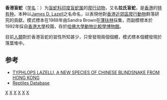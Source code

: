 {{Speciesbox 
| taxon = Indotyphlops lazelli
| status = DD
| status_system = IUCN
| status_ref = <ref>{{IUCN2012.1|assessors=Lau, M.|year=2012|id=166073|title=Typhlops lazelli|downloaded=10-03-2013}}</ref>
| binomial_authority = [[Wallach|Wallach]] and [[Pauwels|Pauwels]], 2004
| synonyms =*''Typhlops lazelli'' (Wallach & Pauwels, 2004)
}}

'''香港盲蛇'''（[[学名|学名]]：{{lang|la|''Indotyphlops lazelli''}}）为[[盲蛇科|盲蛇科]][[印度盲蛇属|印度盲蛇属]]的[[爬行动物|爬行动物]]，又名'''拉氏盲蛇'''，是[[香港|香港]]的[[特有种|特有种]]。本种以[[James_D._Lazell|James D. Lazell]]之名命名，以表現他對[[香港|香港]][[近郊區|近郊區]][[爬行動物|爬行動物]]群落研究的貢獻。模式標本在1988年由Sandra Brown在[[薄扶林|薄扶林]]採集，而副模標本於1992年採自[[香港大學|香港大學]]校園，存於[[哈佛大學動物比較學博物館|哈佛大學動物比較學博物館]]。

目前[[人類|人類]]對於香港盲蛇的習性所知甚少，只曾發現兩個個體，模式標本個體發現於落葉堆中。

== 参考 ==
{{reflist}}
*[http://www.mcz.harvard.edu/Publications/pubs/breviora-512-1-1.pdf TYPHLOPS LAZELLI, A NEW SPECIES OF CHINESE BLINDSNAKE FROM HONG KONG]
*[http://reptile-database.reptarium.cz/species.php?genus=Typhlops&species=lazelli Reptiles Database]

{{taxonbar}}

[[Category:IUCN红色名录数据缺乏物种|X]]
[[Category:印度盲蛇属|X]]
[[Category:香港動物|X]]
[[Category:香港特有種|X]]
[[Category:中國特有蛇類|X]]
[[Category:_2004年描述的动物|X]]